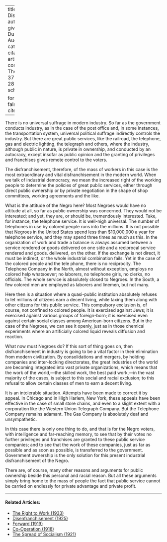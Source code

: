 
---
title: 'Economic Disenfranchisement'
author:
  - name:
      given: W.E.B.
      family: Du Bois
date: Aug. 1930
categories: 
  - ""
citation: 
  type: article-journal
  container-title: The Crisis
  volume: 37
  issue: 8
  page: 281-282
google-scholar: true

format:
  html:
    toc: false
    appendix-cite-as: display
---



There is no universal suffrage in modern industry. So far as the government conducts industry, as in the case of the post office and, in some instances, the transportation system, universal political suffrage indirectly controls the industry. But there are great public services, like the railroad, the telephone, gas and electric lighting, the telegraph and others, where the industry, although public in nature, is private in ownership, and conducted by an autocracy, except insofar as public opinion and the granting of privileges and franchises gives remote control to the voters. 

The disfranchisement, therefore, of the mass of workers in this case is the most extraordinary and vital disfranchisement in the modern world. When we talk of industrial democracy, we mean the increased right of the working people to determine the policies of great public services, either through direct public ownership or by private negotiation in the shape of shop committees, working agreements and the like. 

What is the attitude of the Negro here? Most Negroes would have no attitude at all, so far as public ownership was concerned. They would not be interested; and yet, they are, or should be, tremendously interested. Take, for instance, the telephone service. It is well-nigh universal. The number of telephones in use by colored people runs into the millions. It is not possible that Negroes in the United States spend less than $10,000,000 a year for telephone service, and they may spend three times as much as this. In the organization of work and trade a balance is always assumed between a service rendered or goods delivered on one side and a reciprocal service rendered and goods. delivered, on the other. If the exchange is not direct, it must be indirect, or the whole industrial combination fails. Yet in the case of the colored people and the tele phone, there is no reciprocity. The Telephone Company in the North, almost without exception, employs no colored help whatsoever; no laborers, no telephone girls, no clerks, no officials. The whole service is absolutely closed to Negroes. In the South, a few colored men are employed as laborers and linemen, but not many. 

Here then is a situation where a quasi-public institution absolutely refuses to let millions of citizens earn a decent living, while taxing them along with other citizens for this public service. This compulsory exclusion is, of course, not confined to colored people. It is exercised against Jews; it is exercised against various groups of foreign-born; it is exercised even against certain social classes among American-born citizens. But in the case of the Negroes, we can see it openly, just as in those chemical experiments where an artificially colored liquid reveals diffusion and reaction.

What now must Negroes do? If this sort of thing goes on, then disfranchisement in industry is going to be a vital factor in their elimination from modern civilization. By consolidations and mergers, by holding companies and inter-locking directorates, the great industries of the world are becoming integrated into vast private organizations, which means that the work of the world,---the skilled work, the best paid work,---in the vast majority of the cases, is subject to this social and racial exclusion; to this refusal to allow certain classes of men to earn a decent living. 

It is an intolerable situation. Attempts have been made to correct it by appeal. In Chicago and in High Harlem, New York, these appeals have been effective in the case of small store chains, and even to a slight extent with a corporation like the Western Union Telegraph Company. But the Telephone Company remains adamant. The Gas Company is absolutely deaf and unsympathetic. 

In this case there is only one thing to do, and that is for the Negro voters, with intelligence and far-reaching memory, to see that by their votes no further privileges and franchises are granted to these public service companies; and to see that the work of these companies, just as far as possible and as soon as possible, is transferred to the government. Government ownership is the only solution for this present industrial disfranchisement of the Negro. 

There are, of course, many other reasons and arguments for public ownership beside this personal and racial reason. But all these arguments simply bring home to the mass of people the fact that public service cannot be carried on endlessly for private advantage and private profit.

<!-- Similar articles start here -->
<div  class="clear-wrap"></div>
<hr>
#### Related Articles:

* [The Right to Work (1933)](/Volumes/40/04/right_to_work.html)
* [Disenfranchisement (1925)](/Volumes/30/02/disenfranchisement.html)
* [Forward (1919)](/Volumes/18/05/forward.html)
* [Co-Operation (1918)](/Volumes/15/01/cooperation.html)
* [The Spread of Socialism (1921)](/Volumes/22/05/spread-of-socialism.html)

<!-- Similar articles end here -->